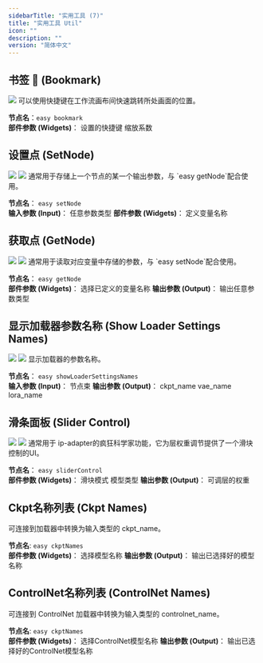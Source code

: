 ```yaml
---
sidebarTitle: "实用工具 (7)"
title: "实用工具 Util"
icon: ""
description: ""
version: "简体中文"
---
```


## 书签 🔖  (Bookmark)
<Frame caption="">
<img src="../../images/nodes/bookmark.jpg" />
</Frame>
可以使用快捷键在工作流画布间快速跳转所处画面的位置。

**节点名**：`easy bookmark`<br/>
**部件参数 (Widgets)**：
<ParamField path="shortcut_key" type="string" default="1">
设置的快捷键
</ParamField>
<ParamField path="zoom" type="float" default="1.00">
缩放系数
</ParamField>

## 设置点  (SetNode)
<Tabs>
  <Tab title="节点预览">
    <Frame>
    <img src="../../images/nodes/setNode.jpg" />
    </Frame>
  </Tab>
  <Tab title="使用示例">
      <Frame>
      <img src="../../images/nodes/example/setNode.jpg" />
      </Frame>
  </Tab>
</Tabs>
通常用于存储上一个节点的某一个输出参数，与 `easy getNode`配合使用。

**节点名**： `easy setNode`<br/>
**输入参数 (Input)**：
<ParamField path="*" type="any">
任意参数类型
</ParamField>
**部件参数 (Widgets)**：
<ParamField path="Constant" type="string">
定义变量名称
</ParamField>

## 获取点  (GetNode)
<Tabs>
  <Tab title="节点预览">
    <Frame>
    <img src="../../images/nodes/getNode.jpg" />
    </Frame>
  </Tab>
  <Tab title="使用示例">
      <Frame>
      <img src="../../images/nodes/example/getNode.jpg" />
      </Frame>
  </Tab>
</Tabs>
通常用于读取对应变量中存储的参数，与 `easy setNode`配合使用。

**节点名**： `easy getNode`<br/>
**部件参数 (Widgets)**：
<ParamField path="Constant" type="combo">
选择已定义的变量名称
</ParamField>
**输出参数 (Output)**：
<ParamField path="*" type="any">
输出任意参数类型
</ParamField>

## 显示加载器参数名称 (Show Loader Settings Names)
<Tabs>
  <Tab title="节点预览">
    <Frame>
    <img src="../../images/nodes/showLoaderSettingsNames.jpg" />
    </Frame>
  </Tab>
  <Tab title="使用示例">
      <Frame>
      <img src="../../images/nodes/example/showLoaderSettingsNames.jpg" />
      </Frame>
  </Tab>
</Tabs>
显示加载器的参数名称。

**节点名**： `easy showLoaderSettingsNames`<br/>
**输入参数 (Input)**：
<ParamField path="pipe" type="PIPE_LINE">
节点束
</ParamField>
**输出参数 (Output)**：
<ParamField path="模型名称" type="string">
ckpt_name
</ParamField>
<ParamField path="VAE名称" type="string">
vae_name
</ParamField>
<ParamField path="LORA名称" type="string">
lora_name
</ParamField>

## 滑条面板 (Slider Control)
<Tabs>
  <Tab title="节点预览">
    <Frame>
    <img src="../../images/nodes/sliderControl.jpg" />
    </Frame>
  </Tab>
  <Tab title="使用示例">
      <Frame>
      <img src="../../images/nodes/example/sliderControl.jpg" />
      </Frame>
  </Tab>
</Tabs>
通常用于 ip-adapter的疯狂科学家功能，它为层权重调节提供了一个滑块控制的UI。

**节点名**： `easy sliderControl`<br/>
**部件参数 (Widgets)**：
<ParamField path="模式" type="combo" default="ipadapter layer weights">
滑块模式
</ParamField>
<ParamField path="模型类型" type="combo" default="sdxl">
模型类型
</ParamField>
**输出参数 (Output)**：
<ParamField path="层权重" type="string">
可调层的权重
</ParamField>

## Ckpt名称列表  (Ckpt Names)
可连接到加载器中转换为输入类型的 ckpt_name。

**节点名**: `easy ckptNames`<br/>
**部件参数 (Widgets)**：
<ParamField path="模型名称" type="combo">
选择模型名称
</ParamField>
**输出参数 (Output)**：
<ParamField query="模型名称" type="combo">
输出已选择好的模型名称
</ParamField>

## ControlNet名称列表  (ControlNet Names)
可连接到 ControlNet 加载器中转换为输入类型的 controlnet_name。

**节点名**: `easy ckptNames`<br/>
**部件参数 (Widgets)**：
<ParamField path="ControlNet名称" type="combo">
选择ControlNet模型名称
</ParamField>
**输出参数 (Output)**：
<ParamField query="ControlNet名称" type="combo">
输出已选择好的ControlNet模型名称
</ParamField>
